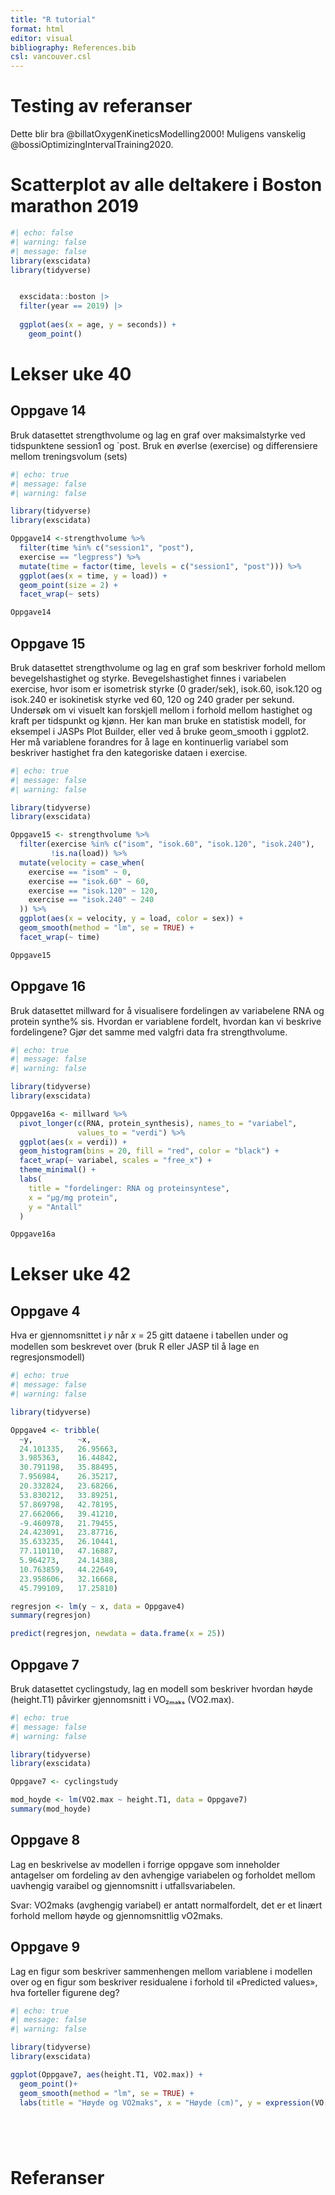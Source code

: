 ```yaml
---
title: "R tutorial"
format: html
editor: visual
bibliography: References.bib
csl: vancouver.csl
---
```


# Testing av referanser

Dette blir bra @billatOxygenKineticsModelling2000! Muligens vanskelig @bossiOptimizingIntervalTraining2020.

# Scatterplot av alle deltakere i Boston marathon 2019

```r
#| echo: false
#| warning: false
#| message: false
library(exscidata)
library(tidyverse)


  exscidata::boston |>
  filter(year == 2019) |>
  
  ggplot(aes(x = age, y = seconds)) +
    geom_point()

```


# Lekser uke 40

## Oppgave 14
Bruk datasettet strengthvolume og lag en graf over maksimalstyrke ved tidspunktene
session1 og `post. Bruk en øverlse (exercise) og differensiere mellom treningsvolum (sets)


```r
#| echo: true
#| message: false
#| warning: false

library(tidyverse)
library(exscidata)

Oppgave14 <-strengthvolume %>% 
  filter(time %in% c("session1", "post"), 
  exercise == "legpress") %>% 
  mutate(time = factor(time, levels = c("session1", "post"))) %>% 
  ggplot(aes(x = time, y = load)) + 
  geom_point(size = 2) +
  facet_wrap(~ sets)

Oppgave14

```

## Oppgave 15
Bruk datasettet strengthvolume og lag en graf som beskriver forhold mellom bevegelshastighet og styrke. Bevegelshastighet finnes i variabelen exercise, hvor isom er isometrisk
styrke (0 grader/sek), isok.60, isok.120 og isok.240 er isokinetisk styrke ved 60, 120 og 240
grader per sekund. Undersøk om vi visuelt kan forskjell mellom i forhold mellom hastighet
og kraft per tidspunkt og kjønn. Her kan man bruke en statistisk modell, for eksempel i JASPs
Plot Builder, eller ved å bruke geom_smooth i ggplot2. Her må variablene forandres for å lage
en kontinuerlig variabel som beskriver hastighet fra den kategoriske dataen i exercise.

```r
#| echo: true
#| message: false
#| warning: false

library(tidyverse)
library(exscidata)

Oppgave15 <- strengthvolume %>%
  filter(exercise %in% c("isom", "isok.60", "isok.120", "isok.240"),
         !is.na(load)) %>%
  mutate(velocity = case_when(
    exercise == "isom" ~ 0,
    exercise == "isok.60" ~ 60,
    exercise == "isok.120" ~ 120,
    exercise == "isok.240" ~ 240
  )) %>%
  ggplot(aes(x = velocity, y = load, color = sex)) +
  geom_smooth(method = "lm", se = TRUE) +
  facet_wrap(~ time)

Oppgave15
```

## Oppgave 16
Bruk datasettet millward for å visualisere fordelingen av variabelene RNA og protein synthe%
sis. Hvordan er variablene fordelt, hvordan kan vi beskrive fordelingene? Gjør det samme
med valgfri data fra strengthvolume.

```r
#| echo: true
#| message: false
#| warning: false

library(tidyverse)
library(exscidata)

Oppgave16a <- millward %>% 
  pivot_longer(c(RNA, protein_synthesis), names_to = "variabel",
               values_to = "verdi") %>% 
  ggplot(aes(x = verdi)) +
  geom_histogram(bins = 20, fill = "red", color = "black") +
  facet_wrap(~ variabel, scales = "free_x") +
  theme_minimal() +
  labs(
    title = "fordelinger: RNA og proteinsyntese",
    x = "µg/mg protein",
    y = "Antall"
  )

Oppgave16a


```

# Lekser uke 42


## Oppgave 4
Hva er gjennomsnittet i 𝑦 når 𝑥 = 25 gitt dataene i tabellen under og modellen som beskrevet
over (bruk R eller JASP til å lage en regresjonsmodell)
```r
#| echo: true
#| message: false
#| warning: false

library(tidyverse)

Oppgave4 <- tribble(
  ~y,          ~x,
  24.101335,   26.95663,
  3.985363,    16.44842,
  30.791198,   35.88495,
  7.956984,    26.35217,
  20.332824,   23.68266,
  53.830212,   33.89251,
  57.869798,   42.78195,
  27.662066,   39.41210,
  -9.460978,   21.79455,
  24.423091,   23.87716,
  35.633235,   26.10441,
  77.110110,   47.16887,
  5.964273,    24.14388,
  10.763859,   44.22649,
  23.958606,   32.16668,
  45.799109,   17.25810)

regresjon <- lm(y ~ x, data = Oppgave4)
summary(regresjon)

predict(regresjon, newdata = data.frame(x = 25))


```

## Oppgave 7
Bruk datasettet cyclingstudy, lag en modell som beskriver hvordan høyde (height.T1)
påvirker gjennomsnitt i VO₂ₘₐₖₛ (VO2.max).

```r
#| echo: true
#| message: false
#| warning: false

library(tidyverse)
library(exscidata)

Oppgave7 <- cyclingstudy

mod_hoyde <- lm(VO2.max ~ height.T1, data = Oppgave7)
summary(mod_hoyde)


```

## Oppgave 8
Lag en beskrivelse av modellen i forrige oppgave som inneholder antagelser om fordeling
av den avhengige variabelen og forholdet mellom uavhengig varaibel og gjennomsnitt i
utfallsvariabelen.

Svar: VO2maks (avghengig variabel) er antatt normalfordelt, det er et linært forhold mellom høyde og gjennomsnittlig vO2maks.

## Oppgave 9
Lag en figur som beskriver sammenhengen mellom variablene i modellen over og en figur
som beskriver residualene i forhold til «Predicted values», hva forteller figurene deg?

```r
#| echo: true
#| message: false
#| warning: false

library(tidyverse)
library(exscidata)

ggplot(Oppgave7, aes(height.T1, VO2.max)) +
  geom_point()+
  geom_smooth(method = "lm", se = TRUE) +
  labs(title = "Høyde og VO2maks", x = "Høyde (cm)", y = expression(VO[2] * " max (mL·min"^-1*")"))






```



# Referanser









